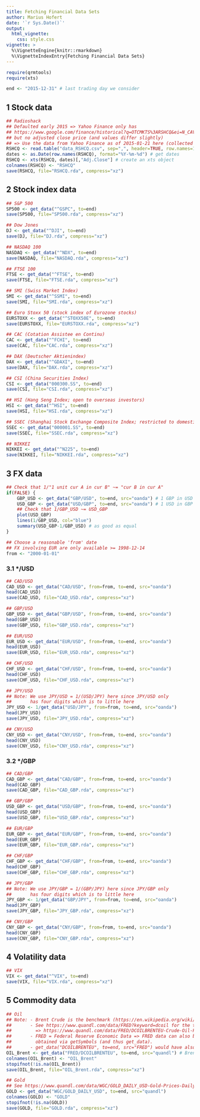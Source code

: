 ```yaml
---
title: Fetching Financial Data Sets
author: Marius Hofert
date: '`r Sys.Date()`'
output:
  html_vignette:
    css: style.css
vignette: >
  %\VignetteEngine{knitr::rmarkdown}
  %\VignetteIndexEntry{Fetching Financial Data Sets}
---
```

```r
require(qrmtools)
require(xts)

end <- "2015-12-31" # last trading day we consider
```

## 1 Stock data

```r
## Radioshack
## Defaulted early 2015 => Yahoo Finance only has
## https://www.google.com/finance/historical?q=OTCMKTS%3ARSHCQ&ei=N_CAVvnUKsjjsAHJ3YvwDg
## but no adjusted close price (and values differ slightly)
## => Use the data from Yahoo Finance as of 2015-01-21 here (collected by Alex J. McNeil)
RSHCQ <- read.table("data_RSHCQ.csv", sep=",", header=TRUE, row.names=1) # get data
dates <- as.Date(row.names(RSHCQ), format="%Y-%m-%d") # get dates
RSHCQ <- xts(RSHCQ, dates)[,"Adj.Close"] # create an xts object
colnames(RSHCQ) <- "RSHCQ"
save(RSHCQ, file="RSHCQ.rda", compress="xz")
```


## 2 Stock index data

```r
## S&P 500
SP500 <- get_data("^GSPC", to=end)
save(SP500, file="SP500.rda", compress="xz")

## Dow Jones
DJ <- get_data("^DJI", to=end)
save(DJ, file="DJ.rda", compress="xz")

## NASDAQ 100
NASDAQ <- get_data("^NDX", to=end)
save(NASDAQ, file="NASDAQ.rda", compress="xz")

## FTSE 100
FTSE <- get_data("^FTSE", to=end)
save(FTSE, file="FTSE.rda", compress="xz")

## SMI (Swiss Market Index)
SMI <- get_data("^SSMI", to=end)
save(SMI, file="SMI.rda", compress="xz")

## Euro Stoxx 50 (stock index of Eurozone stocks)
EURSTOXX <- get_data("^STOXX50E", to=end)
save(EURSTOXX, file="EURSTOXX.rda", compress="xz")

## CAC (Cotation Assistee en Continu)
CAC <- get_data("^FCHI", to=end)
save(CAC, file="CAC.rda", compress="xz")

## DAX (Deutscher Aktienindex)
DAX <- get_data("^GDAXI", to=end)
save(DAX, file="DAX.rda", compress="xz")

## CSI (China Securities Index)
CSI <- get_data("000300.SS", to=end)
save(CSI, file="CSI.rda", compress="xz")

## HSI (Hang Seng Index; open to overseas investors)
HSI <- get_data("^HSI", to=end)
save(HSI, file="HSI.rda", compress="xz")

## SSEC (Shanghai Stock Exchange Composite Index; restricted to domestic investors)
SSEC <- get_data("000001.SS", to=end)
save(SSEC, file="SSEC.rda", compress="xz")

## NIKKEI
NIKKEI <- get_data("^N225", to=end)
save(NIKKEI, file="NIKKEI.rda", compress="xz")
```


## 3 FX data

```r
## Check that 1/"1 unit cur A in cur B" ~= "cur B in cur A"
if(FALSE) {
    GBP_USD <- get_data("GBP/USD", to=end, src="oanda") # 1 GBP in USD
    USD_GBP <- get_data("USD/GBP", to=end, src="oanda") # 1 USD in GBP
    ## Check that 1/GBP_USD ~= USD_GBP
    plot(USD_GBP)
    lines(1/GBP_USD, col="blue")
    summary(USD_GBP-1/GBP_USD) # as good as equal
}

## Choose a reasonable 'from' date
## FX involving EUR are only available >= 1998-12-14
from <- "2000-01-01"
```


### 3.1 */USD

```r
## CAD/USD
CAD_USD <- get_data("CAD/USD", from=from, to=end, src="oanda")
head(CAD_USD)
save(CAD_USD, file="CAD_USD.rda", compress="xz")

## GBP/USD
GBP_USD <- get_data("GBP/USD", from=from, to=end, src="oanda")
head(GBP_USD)
save(GBP_USD, file="GBP_USD.rda", compress="xz")

## EUR/USD
EUR_USD <- get_data("EUR/USD", from=from, to=end, src="oanda")
head(EUR_USD)
save(EUR_USD, file="EUR_USD.rda", compress="xz")

## CHF/USD
CHF_USD <- get_data("CHF/USD", from=from, to=end, src="oanda")
head(CHF_USD)
save(CHF_USD, file="CHF_USD.rda", compress="xz")

## JPY/USD
## Note: We use JPY/USD = 1/(USD/JPY) here since JPY/USD only
##       has four digits which is to little here
JPY_USD <- 1/get_data("USD/JPY", from=from, to=end, src="oanda")
head(JPY_USD)
save(JPY_USD, file="JPY_USD.rda", compress="xz")

## CNY/USD
CNY_USD <- get_data("CNY/USD", from=from, to=end, src="oanda")
head(CNY_USD)
save(CNY_USD, file="CNY_USD.rda", compress="xz")
```


### 3.2 */GBP

```r
## CAD/GBP
CAD_GBP <- get_data("CAD/GBP", from=from, to=end, src="oanda")
head(CAD_GBP)
save(CAD_GBP, file="CAD_GBP.rda", compress="xz")

## GBP/GBP
USD_GBP <- get_data("USD/GBP", from=from, to=end, src="oanda")
head(USD_GBP)
save(USD_GBP, file="USD_GBP.rda", compress="xz")

## EUR/GBP
EUR_GBP <- get_data("EUR/GBP", from=from, to=end, src="oanda")
head(EUR_GBP)
save(EUR_GBP, file="EUR_GBP.rda", compress="xz")

## CHF/GBP
CHF_GBP <- get_data("CHF/GBP", from=from, to=end, src="oanda")
head(CHF_GBP)
save(CHF_GBP, file="CHF_GBP.rda", compress="xz")

## JPY/GBP
## Note: We use JPY/GBP = 1/(GBP/JPY) here since JPY/GBP only
##       has four digits which is to little here
JPY_GBP <- 1/get_data("GBP/JPY", from=from, to=end, src="oanda")
head(JPY_GBP)
save(JPY_GBP, file="JPY_GBP.rda", compress="xz")

## CNY/GBP
CNY_GBP <- get_data("CNY/GBP", from=from, to=end, src="oanda")
head(CNY_GBP)
save(CNY_GBP, file="CNY_GBP.rda", compress="xz")
```


## 4 Volatility data

```r
## VIX
VIX <- get_data("^VIX", to=end)
save(VIX, file="VIX.rda", compress="xz")
```


## 5 Commodity data

```r
## Oil
## Note: - Brent Crude is the benchmark (https://en.wikipedia.org/wiki/Brent_Crude)
##       - See https://www.quandl.com/data/FRED?keyword=dcoil for the tickers
##         => https://www.quandl.com/data/FRED/DCOILBRENTEU-Crude-Oil-Prices-Brent-Europe
##       - FRED = Federal Reserve Economic Data => FRED data can also be directly
##         obtained via getSymbols (and thus get_data).
##       - get_data("DCOILBRENTEU", to=end, src="FRED") would have also worked
OIL_Brent <- get_data("FRED/DCOILBRENTEU", to=end, src="quandl") # Brent Crude price in USD per barrel (USD/bbl)
colnames(OIL_Brent) <- "OIL_Brent"
stopifnot(!is.na(OIL_Brent))
save(OIL_Brent, file="OIL_Brent.rda", compress="xz")

## Gold
## See https://www.quandl.com/data/WGC/GOLD_DAILY_USD-Gold-Prices-Daily-Currency-USD (WGC = World Gold Council)
GOLD <- get_data("WGC/GOLD_DAILY_USD", to=end, src="quandl")
colnames(GOLD) <- "GOLD"
stopifnot(!is.na(GOLD))
save(GOLD, file="GOLD.rda", compress="xz")
```
